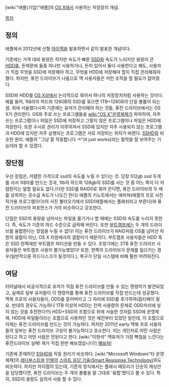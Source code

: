 [wiki:"애플(기업)"애플]의 [[OS X]]에서 사용하는 저장장치 개념. 

[[목차]]
== 정의 == 
애플에서 2012년에 신형 [[아이맥]]을 발표하면서 같이 발표한 개념이다. 

기존에는 가격 대비 용량은 작지만 속도가 빠른 [[SSD]]와 속도가 느리지만 용량이 큰 [[HDD]]를, 돈때문에 둘중 하나만 사용하거나, 돈이 있어서 둘다 사용한다고 해도, 사용자가 직접 무엇을 SSD에 저장해야 하고, 무엇을 HDD에 저장해야 할지 직접 관리해줘야 했다. 하지만, 퓨전 드라이브가 나옴으로 맥 사용자들은 저런 조작을 할 필요가 없어졌다. 

SSD와 HDD를 [[OS X]]상에서 논리적으로 묶어서 하나의 저장장치처럼 사용하는 것이다. 예를 들어, 1테라의 하드와 128GB의 SSD를 묶으면 1TB+128GB의 단일 볼륨이 되는 셈. 위에 서술했다시피 기존에는 유저가 관리해야 하는 것을, 퓨전 드라이브에서는 OS X가 관리한다. OS와 주로 쓰는 프로그램들을 [[wiki:"OS X"운영체제]]가 파악하여, 자주 쓰는 프로그램이나 파일은 SSD에 저장하고 그렇지 않은 프로그램이나 파일은 HDD에 저장한다. 또한 수시로 관리가 이루어져서 SSD에 있지만 자주 사용되지 않는 프로그램과 HDD에 있지만 자주 실행되는 프로그램은 서로 저장되는 위치가 바뀐다. [[SSHD]]와 비슷한 원리. 애플의 "그냥 잘 작동합니다 ㅋ"(it just works)라는 철학을 잘 보여주는 기능이라 할 수 있겠다. 
== 장단점 == 
우선 장점은, 저렴한 가격으로 ssd의 속도를 누릴 수 있다는 것. 당장 512gb ssd 두개를 사서 1테라를 만드는 것과, 1tb의 하드와 128gb의 SSD를 사는 것 중 어느 쪽이 더 저렴한지는 말할 필요도 없다.(다만 SSD를 RAID0로 묶어 쓴다면, 퓨전 드라이브의 두 배를 상회하는 굇수급 속도가 나오긴 한다) 애플의 키노트에서는 애피쳐(애플의 프로 사진작가용 프로그램이다)의 사진 불러오기에서 SSD(애플에서는 플래쉬라고 부른다)와 퓨전 드라이브의 퍼포먼스가 거의 비슷하다고 강조한다. 

단점은 SSD의 용량을 넘어서는 파일을 옮기거나 할 때에는 SSD의 속도를 누리지 못한다. 즉, 속도가 기존의 하드 수준으로 급락해 버린다. 또한 [[부트캠프]]에는 두 개의 드라이브를 융합한다는 장점을 누릴 수 없다! 이는 퓨전 드라이브가 RAID처럼 OS를 넘어선 차원의 융합이 아닌, OS X 차원에서의 결합이기 때문이다. 부트캠프 사용자들은 HDD 혹은 SSD 한쪽에만 부트캠프 파티션을 만들 수 있다. 초창기에는 3TB 퓨전 드라이브 사용자들은 부트캠프 사용이 불가능했었다! 또한, 한쪽의 드라이브가 문제를 일으키는 경우(일반적으론 하드디스크가 될것이다.), 복구가 단일 시스템에 비해 훨씬 어려워진다. 
== 여담 ==
터미널에서 비공식적으로 유저가 직접 퓨전 드라이브를 만들 수 있는 명령어가 발견되었고, 실제로 일부 유저들이 이 명령어를 통해 퓨전 드라이브를 직접 만드는데 성공했다. 맥북 프로의 사용자들이, ODD를 뜯어버리고 그 자리에 SSD를 추가하여(옵티베이 필요. 반대의 경우도 가능하나 1TB 이상의 HDD는 전력 사용량의 문제로 ODD자리에 넣지 않는 것을 추천한다!!!) HDD+SSD의 조합으로 위에 서술한 것처럼 SSD에 운영체제, HDD에 파일들이라는 조합으로 사용하던 것은 예전부터 있었던 일인데, 이 조합으로 이제는 퓨전 드라이브를 만드는 것이 가능하다. 하지만 2011년 early 맥북 프로 사용자들의 일부는 퓨전 드라이브 구성이 불가능하다고 호소한다. 이는 개인차로 어떤 사람은 된다고 하고 어떤 사람은 안된다고 한다. [wiki:"이한석" 맥유저가 가장 빡침을 느낀다는 퓨전드라이브 실패! 제가 직접 한번 해보겠습니다!]
[http://macnews.tistory.com/515 해보자!]

기존에 존재하던 [[SSHD]]와 작동 원리가 비슷하다. [wiki:"Microsoft Windows"타 운영체제]의 [[레디부스트]]와 [[인텔]]의 [http://www.intel.co.kr/content/www/kr/ko/architecture-and-technology/smart-response-technology.html 스마트 응답 기술(Smart Response Technology)]와도 비슷하다. 하지만 차이점이 있는데, 기존의 방식에서는 플래시 메모리가 단순히 캐싱만을 담당했다면, 퓨전 드라이브는 두 개의 볼륨을 말 그대로 '융합'했다고 볼 수 있다. 특히, SSD의 용량도 살려서 사용 할 수 있다. 
